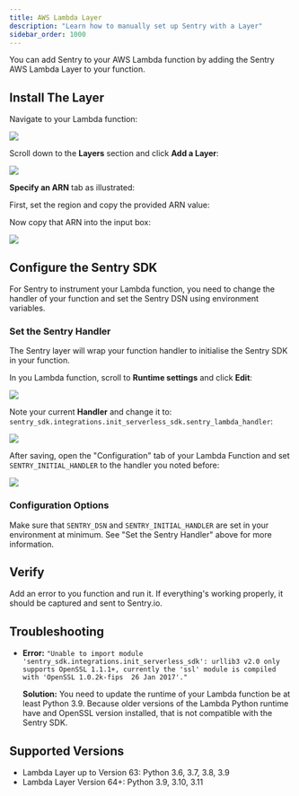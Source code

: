 ```yaml
---
title: AWS Lambda Layer
description: "Learn how to manually set up Sentry with a Layer"
sidebar_order: 1000
---
```


You can add Sentry to your AWS Lambda function by adding the Sentry AWS Lambda Layer to your function.

## Install The Layer

Navigate to your Lambda function:

![](lambda-function-detail.png)

Scroll down to the **Layers** section and click **Add a Layer**:

![](lambda-function-detail-layer.png)

**Specify an ARN** tab as illustrated:

First, set the region and copy the provided ARN value:

<LambdaLayerDetail canonical="aws-layer:python" />

Now copy that ARN into the input box:

![](lambda-function-add-layer.png)

## Configure the Sentry SDK

For Sentry to instrument your Lambda function, you need to change the handler of your function and set the Sentry DSN using environment variables.

### Set the Sentry Handler

The Sentry layer will wrap your function handler to initialise the Sentry SDK in your function.

In you Lambda function, scroll to **Runtime settings** and click **Edit**:

![](lambda-function-runtime-settings.png)

Note your current **Handler** and change it to: `sentry_sdk.integrations.init_serverless_sdk.sentry_lambda_handler`:

![](runtime-settings-handler.png)

After saving, open the "Configuration" tab of your Lambda Function and set `SENTRY_INITIAL_HANDLER` to the handler you noted before:

![](lambda-function-configuration.png)

### Configuration Options

Make sure that `SENTRY_DSN` and `SENTRY_INITIAL_HANDLER` are set in your environment at minimum. See "Set the Sentry Handler" above for more information.

<PlatformContent includePath="aws-lambda-environment" />

## Verify

Add an error to you function and run it. If everything's working properly, it should be captured and sent to Sentry.io.

## Troubleshooting

* **Error:** `"Unable to import module 'sentry_sdk.integrations.init_serverless_sdk': urllib3 v2.0 only supports OpenSSL 1.1.1+, currently the 'ssl' module is compiled with 'OpenSSL 1.0.2k-fips  26 Jan 2017'."`

  **Solution:** You need to update the runtime of your Lambda function be at least Python 3.9. Because older versions of the Lambda Python runtime have and OpenSSL version installed, that is not compatible with the Sentry SDK.

## Supported Versions

- Lambda Layer up to Version 63: Python 3.6, 3.7, 3.8, 3.9
- Lambda Layer Version 64+: Python 3.9, 3.10, 3.11
